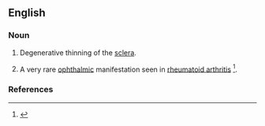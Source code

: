 ==English==

===Noun===
{{en-noun|-}}

# {{medicine}} Degenerative thinning of the [[sclera]].
# {{medicine}} A very rare [[ophthalmic]] manifestation seen in [[rheumatoid arthritis]] <ref>{{cite journal |author= Wu CC, Yu HC, Yen JH, Tsai WC, Liu HW.|title=Rare extra-articular manifestation of rheumatoid arthritis: scleromalacia perforans.|journal= Kaohsiung J Med Sci|volume= 21|issue=5|pages=233-235|year=2005|pmid=15960070|}}</ref>.

===References===
<references />